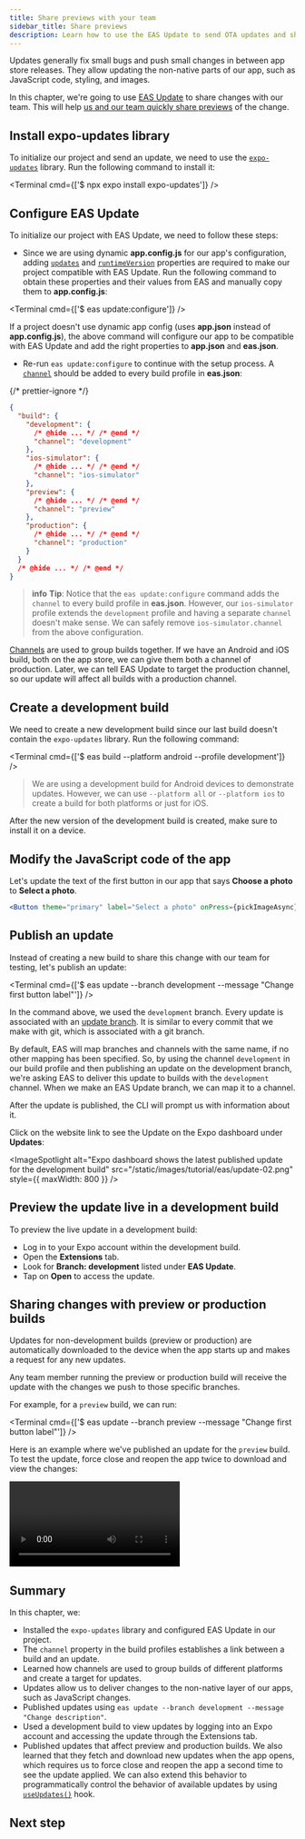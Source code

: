 ```yaml
---
title: Share previews with your team
sidebar_title: Share previews
description: Learn how to use the EAS Update to send OTA updates and share previews with a team.
---
```



Updates generally fix small bugs and push small changes in between app store releases. They allow updating the non-native parts of our app, such as JavaScript code, styling, and images.

In this chapter, we're going to use [EAS Update](/eas-update/introduction/) to share changes with our team. This will help [us and our team quickly share previews](/eas-update/develop-faster/) of the change.

<Step label="1">

## Install expo-updates library

To initialize our project and send an update, we need to use the [`expo-updates`](/versions/latest/sdk/updates/) library. Run the following command to install it:

<Terminal cmd={['$ npx expo install expo-updates']} />

</Step>

<Step label="2">

## Configure EAS Update

To initialize our project with EAS Update, we need to follow these steps:

- Since we are using dynamic **app.config.js** for our app's configuration, adding [`updates`](/versions/latest/config/app/#updates) and [`runtimeVersion`](/eas-update/runtime-versions/#setting-runtimeversion) properties are required to make our project compatible with EAS Update. Run the following command to obtain these properties and their values from EAS and manually copy them to **app.config.js**:

<Terminal cmd={['$ eas update:configure']} />

<Collapsible summary="What about non-dynamic (app.json) projects?">

If a project doesn't use dynamic app config (uses **app.json** instead of **app.config.js**), the above command will configure our app to be compatible with EAS Update and add the right properties to **app.json** and **eas.json**.

</Collapsible>

- Re-run `eas update:configure` to continue with the setup process. A [`channel`](/eas/json/#channel) should be added to every build profile in **eas.json**:

{/* prettier-ignore */}
```json eas.json
{
  "build": {
    "development": {
      /* @hide ... */ /* @end */
      "channel": "development"
    },
    "ios-simulator": {
      /* @hide ... */ /* @end */
      "channel": "ios-simulator"
    },
    "preview": {
      /* @hide ... */ /* @end */
      "channel": "preview"
    },
    "production": {
      /* @hide ... */ /* @end */
      "channel": "production"
    }
  }
  /* @hide ... */ /* @end */
}
```

> **info** **Tip**: Notice that the `eas update:configure` command adds the `channel` to every build profile in **eas.json**. However, our `ios-simulator` profile extends the `development` profile and having a separate `channel` doesn't make sense. We can safely remove `ios-simulator.channel` from the above configuration.

<Collapsible summary="What is a channel?">

[Channels](/eas-update/how-it-works/#conceptual-overview) are used to group builds together. If we have an Android and iOS build, both on the app store, we can give them both a channel of production. Later, we can tell EAS Update to target the production channel, so our update will affect all builds with a production channel.

</Collapsible>

</Step>

<Step label="3">

## Create a development build

We need to create a new development build since our last build doesn't contain the `expo-updates` library. Run the following command:

<Terminal cmd={['$ eas build --platform android --profile development']} />

> We are using a development build for Android devices to demonstrate updates. However, we can use `--platform all` or `--platform ios` to create a build for both platforms or just for iOS.

After the new version of the development build is created, make sure to install it on a device.

</Step>

<Step label="4">

## Modify the JavaScript code of the app

Let's update the text of the first button in our app that says **Choose a photo** to **Select a photo**.

```jsx App.js
<Button theme="primary" label="Select a photo" onPress={pickImageAsync} />
```

</Step>

<Step label="5">

## Publish an update

Instead of creating a new build to share this change with our team for testing, let's publish an update:

<Terminal cmd={['$ eas update --branch development --message "Change first button label"']} />

In the command above, we used the `development` branch. Every update is associated with an [update branch](/eas-update/how-it-works/#publishing-an-update). It is similar to every commit that we make with git, which is associated with a git branch.

By default, EAS will map branches and channels with the same name, if no other mapping has been specified. So, by using the channel `development` in our build profile and then publishing an update on the development branch, we're asking EAS to deliver this update to builds with the `development` channel. When we make an EAS Update branch, we can map it to a channel.

After the update is published, the CLI will prompt us with information about it.

<ImageSpotlight
  alt="EAS Update published successfully with CLI prompt"
  src="/static/images/tutorial/eas/update-01.png"
/>

Click on the website link to see the Update on the Expo dashboard under **Updates**:

<ImageSpotlight
  alt="Expo dashboard shows the latest published update for the development build"
  src="/static/images/tutorial/eas/update-02.png"
  style={{ maxWidth: 800 }}
/>

</Step>

<Step label="6">

## Preview the update live in a development build

To preview the live update in a development build:

- Log in to your Expo account within the development build.
- Open the **Extensions** tab.
- Look for **Branch: development** listed under **EAS Update**.
- Tap on **Open** to access the update.

</Step>

<Step label="7">

## Sharing changes with preview or production builds

Updates for non-development builds (preview or production) are automatically downloaded to the device when the app starts up and makes a request for any new updates.

Any team member running the preview or production build will receive the update with the changes we push to those specific branches.

For example, for a `preview` build, we can run:

<Terminal cmd={['$ eas update --branch preview --message "Change first button label"']} />

Here is an example where we've published an update for the `preview` build. To test the update, force close and reopen the app twice to download and view the changes:

<Video file="tutorial/eas/running-update-on-dev.mp4" />

</Step>

## Summary

In this chapter, we:

- Installed the `expo-updates` library and configured EAS Update in our project.
- The `channel` property in the build profiles establishes a link between a build and an update.
- Learned how channels are used to group builds of different platforms and create a target for updates.
- Updates allow us to deliver changes to the non-native layer of our apps, such as JavaScript changes.
- Published updates using `eas update --branch development --message "Change description"`.
- Used a development build to view updates by logging into an Expo account and accessing the update through the Extensions tab.
- Published updates that affect preview and production builds. We also learned that they fetch and download new updates when the app opens, which requires us to force close and reopen the app a second time to see the update applied. We can also extend this behavior to programmatically control the behavior of available updates by using [`useUpdates()`](/versions/latest/sdk/updates/#useupdates) hook.

## Next step

<BoxLink
  title="Trigger builds from a GitHub repository"
  Icon={BookOpen02Icon}
  description="In the next chapter, learn about the process of triggering builds from a GitHub repository."
  href="/tutorial/eas/using-github/"
/>
